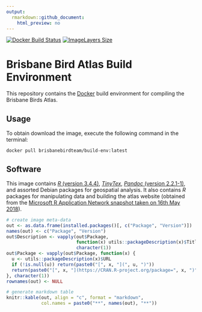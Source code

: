 ```yaml
---
output:
  rmarkdown::github_document:
    html_preview: no
---
```


<!--- README.md is generated from README.Rmd. Please edit that file -->

[![Docker Build Status](https://img.shields.io/docker/build/brisbanebirdteam/docker.svg)](https://hub.docker.com/r/brisbanebirdteam/docker/)
[![ImageLayers Size](https://img.shields.io/imagelayers/image-size/brisbanebirdteam/docker/latest.svg)](https://hub.docker.com/r/brisbanebirdteam/docker/)

# Brisbane Bird Atlas Build Environment

This repository contains the [Docker](http://docker.com) build environment for compiling the Brisbane Birds Atlas.

## Usage

To obtain download the image, execute the following command in the terminal:

```
docker pull brisbanebirdteam/build-env:latest
```

## Software

This image contains [_R_ (version 3.4.4)](https://cran.r-project.org/), [_TinyTex_](https://yihui.name/tinytex/), [_Pandoc_ (version 2.2.1-1)](https://pandoc.org/), and assorted Debian packages for geospatial analysis. It also contains _R_ packages for manipulating data and building the atlas website (obtained from the [Microsoft R Application Network snapshot taken on 16th May 2018](https://mran.microsoft.com/snapshot/2018-05-16)).

```r
# create image meta-data
out <- as.data.frame(installed.packages()[, c("Package", "Version")])
names(out) <- c("Package", "Version")
out$Description <- vapply(out$Package,
                          function(x) utils::packageDescription(x)$Title,
                          character(1))
out$Package <- vapply(out$Package, function(x) {
  u <- utils::packageDescription(x)$URL
  if (!is.null(u)) return(paste0("[", x, "](", u, ")"))
  return(paste0("[", x, "](https://CRAN.R-project.org/package=", x, ")"))
}, character(1))
rownames(out) <- NULL

# generate markdown table
knitr::kable(out, align = "c", format = "markdown",
             col.names = paste0("**", names(out), "**"))
```
